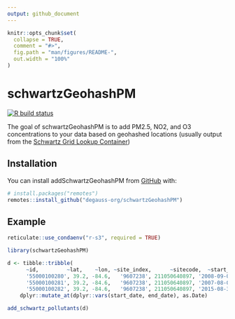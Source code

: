 ```yaml
---
output: github_document
---
```


<!-- README.md is generated from README.Rmd. Please edit that file -->

```r
knitr::opts_chunk$set(
  collapse = TRUE,
  comment = "#>",
  fig.path = "man/figures/README-",
  out.width = "100%"
)
```

# schwartzGeohashPM

<!-- badges: start -->
[![R build status](https://github.com/degauss-org/schwartzGeohashPM/workflows/R-CMD-check/badge.svg)](https://github.com/degauss-org/schwartzGeohashPM/actions)
<!-- badges: end -->

The goal of schwartzGeohashPM is to add PM2.5, NO2, and O3 concentrations to your data based on geohashed locations (usually output from the [Schwartz Grid Lookup Container](https://github.com/degauss-org/schwartz_grid_lookup))

## Installation 

You can install addSchwartzGeohashPM from [GitHub](https://github.com/) with:

``` r
# install.packages("remotes")
remotes::install_github("degauss-org/schwartzGeohashPM")
```
## Example

```r
reticulate::use_condaenv("r-s3", required = TRUE)
```


```r
library(schwartzGeohashPM)

d <- tibble::tribble(
      ~id,         ~lat,    ~lon, ~site_index,      ~sitecode,  ~start_date,    ~end_date,
      '55000100280', 39.2, -84.6,   '9607238', 211050640897, '2008-09-09', '2008-09-11',
      '55000100281', 39.2, -84.6,   '9607238', 211050640897, '2007-08-05', '2007-08-08',
      '55000100282', 39.2, -84.6,   '9607238', 211050640897, '2015-08-31', '2015-09-02') %>%
    dplyr::mutate_at(dplyr::vars(start_date, end_date), as.Date)

add_schwartz_pollutants(d)
```


